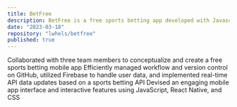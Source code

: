 ```yaml
---
title: BetFree
description: BetFree is a free sports betting app developed with Javascript, ReactNatice, CSS, Firebase, and a sports betting API.
date: "2023-03-18"
repository: "lwhels/betfree"
published: true
---
```


Collaborated with three team members to conceptualize and create a free sports betting mobile app
Efficiently managed workflow and version control on GitHub, utilized Firebase to handle user data, and implemented real-time API data updates based on a sports betting API
Devised an engaging mobile app interface and interactive features using JavaScript, React Native, and CSS
